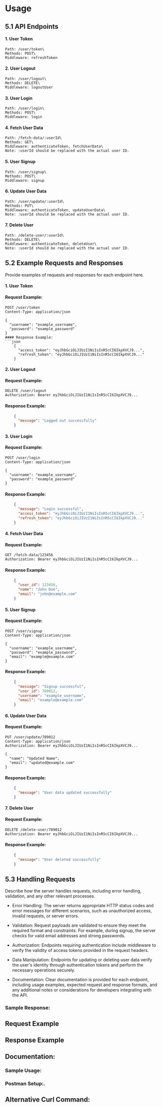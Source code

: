 # Usage

## 5.1 API Endpoints
#### 1. User Token

    Path: /user/token\
    Methods: POST\
    Middleware: refreshToken

#### 2. User Logout

    Path: /user/logout\
    Methods: DELETE\
    Middleware: logoutUser

#### 3. User Login

    Path: /user/login\
    Methods: POST\
    Middleware: login

#### 4. Fetch User Data

    Path: /fetch-data/:userId\
    Methods: GET\
    Middleware: authenticateToken, fetchUserData\
    Note: :userId should be replaced with the actual user ID.

#### 5. User Signup

    Path: /user/signup\
    Methods: POST\
    Middleware: signup

#### 6. Update User Data

    Path: /user/update/:userId\
    Methods: PUT\
    Middleware: authenticateToken, updateUserData\
    Note: :userId should be replaced with the actual user ID.

#### 7. Delete User

    Path: /delete-user/:userId\
    Methods: DELETE\
    Middleware: authenticateToken, deleteUser\
    Note: :userId should be replaced with the actual user ID.


## 5.2 Example Requests and Responses

Provide examples of requests and responses for each endpoint here.

#### 1. User Token

#### Request Example:

```http
POST /user/token
Content-Type: application/json

{
  "username": "example_username",
  "password": "example_password"
}
#### Response Example:
```json
    {
      "access_token": "eyJhbGciOiJIUzI1NiIsInR5cCI6IkpXVCJ9...",
      "refresh_token": "eyJhbGciOiJIUzI1NiIsInR5cCI6IkpXVCJ9..."
    }
``` 
#### 2. User Logout
#### Request Example:

```http
DELETE /user/logout
Authorization: Bearer eyJhbGciOiJIUzI1NiIsInR5cCI6IkpXVCJ9...
```
#### Response Example:

```json
    {
      "message": "Logged out successfully"
    }
```
#### 3. User Login

#### Request Example:

```http
POST /user/login
Content-Type: application/json

{
  "username": "example_username",
  "password": "example_password"
}
```
#### Response Example:

```json
    {
      "message": "Login successful",
      "access_token": "eyJhbGciOiJIUzI1NiIsInR5cCI6IkpXVCJ9...",
      "refresh_token": "eyJhbGciOiJIUzI1NiIsInR5cCI6IkpXVCJ9..."
    }
```
#### 4. Fetch User Data

#### Request Example:

```http
GET /fetch-data/123456
Authorization: Bearer eyJhbGciOiJIUzI1NiIsInR5cCI6IkpXVCJ9...
```
#### Response Example:
```json
    {
      "user_id": 123456,
      "name": "John Doe",
      "email": "john@example.com"
    }
```
#### 5. User Signup

#### Request Example:
```http
POST /user/signup
Content-Type: application/json

{
  "username": "example_username",
  "password": "example_password",
  "email": "example@example.com"
}
```
#### Response Example:
```json
    {
      "message": "Signup successful",
      "user_id": 789012,
      "username": "example_username",
      "email": "example@example.com"
    }
```
#### 6. Update User Data

#### Request Example:
```http
PUT /user/update/789012
Content-Type: application/json
Authorization: Bearer eyJhbGciOiJIUzI1NiIsInR5cCI6IkpXVCJ9...

{
  "name": "Updated Name",
  "email": "updated@example.com"
}
```
#### Response Example:

```json
    {
      "message": "User data updated successfully"
    }
```
#### 7. Delete User

#### Request Example:

```http
DELETE /delete-user/789012
Authorization: Bearer eyJhbGciOiJIUzI1NiIsInR5cCI6IkpXVCJ9...
```
#### Response Example:

```json
    {
      "message": "User deleted successfully"
    }
```
## 5.3 Handling Requests

Describe how the server handles requests, including error handling, validation, and any other relevant processes.

- Error Handling: 
The server returns appropriate HTTP status codes and error messages for different scenarios, such as unauthorized access, invalid requests, or server errors.

- Validation:
Request payloads are validated to ensure they meet the required format and constraints. For example, during signup, the server checks for valid email addresses and strong passwords.

- Authorization: 
Endpoints requiring authentication include middleware to verify the validity of access tokens provided in the request headers.

- Data Manipulation: 
Endpoints for updating or deleting user data verify the user's identity through authentication tokens and perform the necessary operations securely.

- Documentation:
Clear documentation is provided for each endpoint, including usage examples, expected request and response formats, and any additional notes or considerations for developers integrating with the API.

### **Sample Response:**

## Request Example

## Response Example

## Documentation:

### Sample Usage:

### Postman Setup:.

## Alternative Curl Command:



